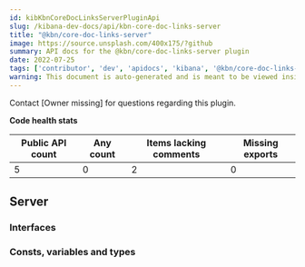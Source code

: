 ```yaml
---
id: kibKbnCoreDocLinksServerPluginApi
slug: /kibana-dev-docs/api/kbn-core-doc-links-server
title: "@kbn/core-doc-links-server"
image: https://source.unsplash.com/400x175/?github
summary: API docs for the @kbn/core-doc-links-server plugin
date: 2022-07-25
tags: ['contributor', 'dev', 'apidocs', 'kibana', '@kbn/core-doc-links-server']
warning: This document is auto-generated and is meant to be viewed inside our experimental, new docs system. Reach out in #docs-engineering for more info.
---
```




Contact [Owner missing] for questions regarding this plugin.

**Code health stats**

| Public API count  | Any count | Items lacking comments | Missing exports |
|-------------------|-----------|------------------------|-----------------|
| 5 | 0 | 2 | 0 |

## Server

### Interfaces
<DocDefinitionList data={kbnCoreDocLinksServerObj.server.interfaces}/>

### Consts, variables and types
<DocDefinitionList data={kbnCoreDocLinksServerObj.server.misc}/>

